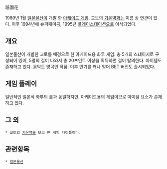 祇園花

1989년 1월 [[일본물산]]이 개발 한 [[아케이드 게임]]. 교토의 [[기온역]]과는 이름 상 연관이 있다. 이후 1994년에 슈퍼패미콤, 1995년 [[플레이스테이션]]으로 이식되었다.

== 개요 ==

일본물산이 개발한 교토를 배경으로 한 아케이드용 화투 게임. 총 5개의 스테이지로 구성되어 있어, 5명의 걸이 나와서 총 20포인트 이상을 획득하면 걸이 탈의한다. 아이템도 존재하고 있다. 음악도 명곡인 작품. 이후 인기를 꽤나 얻어 BET 버전도 출시되었다.

== 게임 플레이 ==

일반적인 일본식 화투의 룰과 동일하지만, 아케이드용의 게임이므로 아이템 요소가 존재하고 있다.

== 그 외 ==

 * 교토의 [[기온역]]을 보고 딴 게임 타이틀이다.

== 관련항목 ==

 * [[일본물산]]
